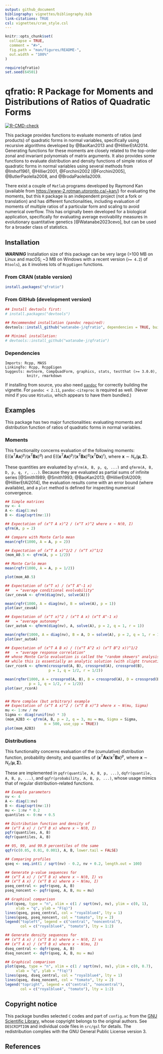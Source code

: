 ```yaml
---
output: github_document
bibliography: vignettes/bibliography.bib
link-citations: TRUE
csl: vignettes/cran_style.csl
---
```


<!-- README.md is generated from README.Rmd. Please edit that file -->

```r
knitr::opts_chunk$set(
  collapse = TRUE,
  comment = "#>",
  fig.path = "man/figures/README-",
  out.width = "100%"
)
```
```r
require(qfratio)
set.seed(64501)
```

# qfratio: R Package for Moments and Distributions of Ratios of Quadratic Forms

<!-- badges: start -->
[![R-CMD-check](https://github.com/watanabe-j/qfratio/actions/workflows/R-CMD-check.yaml/badge.svg)](https://github.com/watanabe-j/qfratio/actions/workflows/R-CMD-check.yaml)
<!-- badges: end -->


This package provides functions to evaluate moments of ratios
(and products) of quadratic forms in normal variables, specifically using
recursive algorithms developed by @BaoKan2013 and @HillierEtAl2014.
Generating functions for these moments are closely related to the
top-order zonal and invariant polynomials of matrix arguments.
It also provides some functions to evaluate distribution and density
functions of simple ratios of quadratic forms in normal variables
using several methods from @Imhof1961, @Hillier2001,
@Forchini2002[@Forchini2005], @ButlerPaolella2008, and @BrodaPaolella2009.

There exist a couple of `Matlab` programs developed by Raymond Kan
(available from <https://www-2.rotman.utoronto.ca/~kan/>) for evaluating the
moments, but this `R` package is an independent project (not a fork or
translation) and has different functionalities, including evaluation of
moments of multiple ratios of a particular form and scaling to avoid numerical
overflow.
This has originally been developed for a biological application,
specifically for evaluating average evolvability measures in
evolutionary quantitative genetics [@Watanabe2023cevo], but can be used
for a broader class of statistics.



## Installation

***WARNING*** Installation size of this package can be very large
(>100 MB on Linux and macOS; ~3 MB on Windows with a recent version (`>= 4.2`)
of `Rtools`), as it involves lots of `RcppEigen` functions.


### From CRAN (stable version)
```r
install.packages("qfratio")
```


### From GitHub (development version)
```r
## Install devtools first:
# install.packages("devtools")

## Recommended installation (pandoc required):
devtools::install_github("watanabe-j/qfratio", dependencies = TRUE, build_vignettes = TRUE)

## Minimal installation:
# devtools::install_github("watanabe-j/qfratio")
```

### Dependencies

    Imports: Rcpp, MASS
    LinkingTo: Rcpp, RcppEigen
    Suggests: mvtnorm, CompQuadForm, graphics, stats, testthat (>= 3.0.0),
              knitr, rmarkdown

If installing from source, you also need [`pandoc`](https://pandoc.org) for
correctly building the vignette.
For `pandoc < 2.11`, `pandoc-citeproc` is required as well.
(Never mind if you use `RStudio`, which appears to have them bundled.)


## Examples

This package has two major functionalities: evaluating moments and
distribution function of ratios of quadratic forms in normal variables.

### Moments

This functionality concerns evaluation of the following moments:
$\mathrm{E} \left( \left( \mathbf{x}^T \mathbf{A} \mathbf{x} \right)^p /
\left( \mathbf{x}^T \mathbf{B} \mathbf{x} \right)^q \right)$ and
$\mathrm{E} \left( \left( \mathbf{x}^T \mathbf{A} \mathbf{x} \right)^p /
\left( \mathbf{x}^T \mathbf{B} \mathbf{x} \right)^q
\left( \mathbf{x}^T \mathbf{D} \mathbf{x} \right)^r \right)$,
where $\mathbf{x} \sim N_n \left(\boldsymbol{\mu}, \boldsymbol{\Sigma}\right)$.

These quantities are evaluated by `qfrm(A, B, p, q, ...)` and
`qfmrm(A, B, D, p, q, r, ...)`.
Because they are evaluated as partial sums of infinite series
[@Smith1989; @Smith1993; @BaoKan2013; @HillierEtAl2009; @HillierEtAl2014],
the evaluation results come with an error bound (where available), and
a `plot` method is defined for inspecting numerical convergence.
```r
## Simple matrices
nv <- 4
A <- diag(1:nv)
B <- diag(sqrt(nv:1))

## Expectation of (x^T A x)^2 / (x^T x)^2 where x ~ N(0, I)
qfrm(A, p = 2)

## Compare with Monte Carlo mean
mean(rqfr(1000, A = A, p = 2))

## Expectation of (x^T A x)^1/2 / (x^T x)^1/2
(mom_A0.5 <- qfrm(A, p = 1/2))

## Monte Carlo mean
mean(rqfr(1000, A = A, p = 1/2))

plot(mom_A0.5)

## Expectation of (x^T x) / (x^T A^-1 x)
##   = "average conditional evolvability"
(avr_cevoA <- qfrm(diag(nv), solve(A)))

mean(rqfr(1000, A = diag(nv), B = solve(A), p = 1))
plot(avr_cevoA)

## Expectation of (x^T x)^2 / (x^T A x) (x^T A^-1 x)
##   = "average autonomy"
(avr_autoA <- qfmrm(diag(nv), A, solve(A), p = 2, q = 1, r = 1))

mean(rqfmr(1000, A = diag(nv), B = A, D = solve(A), p = 2, q = 1, r = 1))
plot(avr_autoA)

## Expectation of (x^T A B x) / ((x^T A^2 x) (x^T B^2 x))^1/2
##   = "average response correlation"
## whose Monte Carlo evaluation is called the "random skewers" analysis,
## while this is essentially an analytic solution (with slight truncation error)
(avr_rcorA <- qfmrm(crossprod(A, B), crossprod(A), crossprod(B),
                    p = 1, q = 1/2, r = 1/2))

mean(rqfmr(1000, A = crossprod(A, B), B = crossprod(A), D = crossprod(B),
           p = 1, q = 1/2, r = 1/2))
plot(avr_rcorA)


## More complex (but arbitrary) example
## Expectation of (x^T A x)^2 / (x^T B x)^3 where x ~ N(mu, Sigma)
mu <- 1:nv / nv
Sigma <- diag(runif(nv) * 3)
(mom_A2B3 <- qfrm(A, B, p = 2, q = 3, mu = mu, Sigma = Sigma,
                  m = 500, use_cpp = TRUE))
plot(mom_A2B3)
```

### Distributions

This functionality concerns evaluation of the (cumulative) distribution
function, probability density, and quantiles of
$\left( \mathbf{x}^T \mathbf{A} \mathbf{x} /
        \mathbf{x}^T \mathbf{B} \mathbf{x} \right) ^ p$,
where $\mathbf{x} \sim N_n \left(\boldsymbol{\mu}, \boldsymbol{\Sigma}\right)$.

These are implemented in `pqfr(quantile, A, B, p, ...)`,
`dqfr(quantile, A, B, p, ...)`, and `qqfr(probability, A, B, p, ...)`,
 whose usage mimics that of regular distribution-related functions.
```r
## Example parameters
nv <- 4
A <- diag(1:nv)
B <- diag(sqrt(nv:1))
mu <- 1:nv * 0.2
quantiles <- 0:nv + 0.5

## Distribution function and density of
## (x^T A x) / (x^T B x) where x ~ N(0, I)
pqfr(quantiles, A, B)
dqfr(quantiles, A, B)

## 95, 99, and 99.9 percentiles of the same
qqfr(c(0.05, 0.01, 0.001), A, B, lower.tail = FALSE)

## Comparing profiles
qseq <- seq.int(1 / sqrt(nv) - 0.2, nv + 0.2, length.out = 100)

## Generate p-value sequences for
## (x^T A x) / (x^T B x) where x ~ N(0, I) vs
## (x^T A x) / (x^T B x) where x ~ N(mu, I)
pseq_central <- pqfr(qseq, A, B)
pseq_noncent <- pqfr(qseq, A, B, mu = mu)

## Graphical comparison
plot(qseq, type = "n", xlim = c(1 / sqrt(nv), nv), ylim = c(0, 1),
     xlab = "q", ylab = "F(q)")
lines(qseq, pseq_central, col = "royalblue4", lty = 1)
lines(qseq, pseq_noncent, col = "tomato", lty = 2)
legend("topleft", legend = c("central", "noncentral"),
       col = c("royalblue4", "tomato"), lty = 1:2)

## Generate density sequences for
## (x^T A x) / (x^T B x) where x ~ N(0, I) vs
## (x^T A x) / (x^T B x) where x ~ N(mu, I)
dseq_central <- dqfr(qseq, A, B)
dseq_noncent <- dqfr(qseq, A, B, mu = mu)

## Graphical comparison
plot(qseq, type = "n", xlim = c(1 / sqrt(nv), nv), ylim = c(0, 0.7),
     xlab = "q", ylab = "f(q)")
lines(qseq, dseq_central, col = "royalblue4", lty = 1)
lines(qseq, dseq_noncent, col = "tomato", lty = 2)
legend("topright", legend = c("central", "noncentral"),
       col = c("royalblue4", "tomato"), lty = 1:2)
```


## Copyright notice

This package bundles selected `C` codes and part of `config.ac` from the
[GNU Scientific Library](https://www.gnu.org/software/gsl/),
whose copyright belongs to the original authors.
See `DESCRIPTION` and individual code files in `src/gsl` for details.
The redistribution complies with the GNU General Public License version 3.


## References
